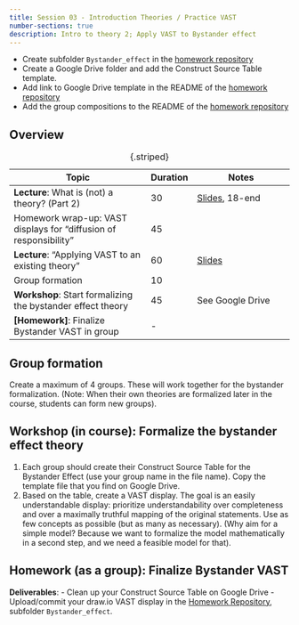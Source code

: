 ---
title: Session 03 - Introduction Theories / Practice VAST
number-sections: true
description: Intro to theory 2; Apply VAST to Bystander effect
---

::: {.callout-note collapse="true" title="Instructor notes"}
- Create subfolder `Bystander_effect` in the [homework repository]({{< var homework_repo >}})
- Create a Google Drive folder and add the Construct Source Table template.
- Add link to Google Drive template in the README of the [homework repository]({{< var homework_repo >}})
- Add the group compositions to the README of the [homework repository]({{< var homework_repo >}})
:::

## Overview

| Topic                                                             | Duration | Notes                                           |
| ----------------------------------------------------------------- | -------- | ----------------------------------------------- |
| **Lecture**: What is (not) a theory? (Part 2)                     | 30       | [Slides](../lectures/Intro2/Intro2.qmd), 18-end |
| Homework wrap-up: VAST displays for "diffusion of responsibility" | 45       |                                                 |
| **Lecture**: "Applying VAST to an existing theory"                | 60       | [Slides](../lectures/VAST/VAST_Application.qmd) |
| Group formation                                                   | 10       |                                                 |
| **Workshop**: Start formalizing the bystander effect theory       | 45       | See Google Drive                                |
| **[Homework]**: Finalize Bystander VAST in group                  | -        |                                                 |

: {.striped}

## Group formation

Create a maximum of 4 groups. These will work together for the bystander formalization.
(Note: When their own theories are formalized later in the course, students can form new groups).

## Workshop (in course): Formalize the bystander effect theory

1. Each group should create their Construct Source Table for the Bystander Effect (use your group name in the file name). Copy the template file that you find on Google Drive.
2. Based on the table, create a VAST display. The goal is an easily understandable display: prioritize understandability over completeness and over a maximally truthful mapping of the original statements. Use as few concepts as possible (but as many as necessary).
(Why aim for a simple model? Because we want to formalize the model mathematically in a second step, and we need a feasible model for that).

## Homework (as a group): Finalize Bystander VAST

**Deliverables**: 
- Clean up your Construct Source Table on Google Drive
- Upload/commit your draw.io VAST display in the [Homework Repository]({{< var homework_repo >}}), subfolder `Bystander_effect`.
